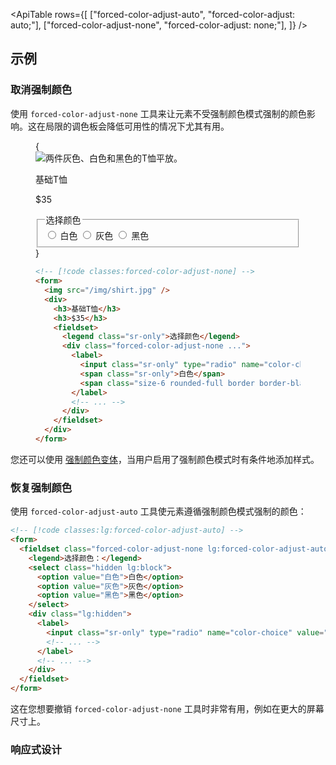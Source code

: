 

<ApiTable
  rows={[
    ["forced-color-adjust-auto", "forced-color-adjust: auto;"],
    ["forced-color-adjust-none", "forced-color-adjust: none;"],
  ]}
/>

## 示例

### 取消强制颜色

使用 `forced-color-adjust-none` 工具来让元素不受强制颜色模式强制的颜色影响。这在局限的调色板会降低可用性的情况下尤其有用。

<Figure hint="尝试在开发者工具中模拟 `forced-colors: active` 以查看变化">

<Example>
  {
    <div className="mx-auto max-w-sm overflow-clip rounded-lg border border-transparent bg-white shadow dark:border-white/10 dark:bg-white/5">
      <div className="aspect-h-3 aspect-w-3 overflow-hidden">
        <Image
          src={tshirtImage}
          alt="两件灰色、白色和黑色的T恤平放。"
          className="h-full w-full object-cover object-center"
        />
      </div>
      <div className="grid grid-cols-[1fr_auto] items-center gap-4 p-4">
        <div>
          <p className="font-medium text-gray-900 dark:text-white">基础T恤</p>
          <p className="text-sm font-medium text-gray-900 dark:text-white">$35</p>
        </div>
        <fieldset>
          <legend className="sr-only">选择颜色</legend>
          <div className="grid grid-flow-col items-center gap-3 forced-color-adjust-none">
            <label className="relative -m-0.5 flex cursor-pointer items-center justify-center rounded-full p-0.5 ring-0 focus:outline-none has-checked:ring-1 has-checked:ring-gray-400 has-checked:ring-offset-1">
              <input
                type="radio"
                name="color-choice"
                value="白色"
                className="sr-only"
                aria-labelledby="color-choice-0-label"
              />
              <span id="color-choice-0-label" className="sr-only">
                白色
              </span>
              <span
                aria-hidden="true"
                className="size-6 rounded-full border border-black/10 bg-white dark:border-white/10"
              ></span>
            </label>
            <label className="relative -m-0.5 flex cursor-pointer items-center justify-center rounded-full p-0.5 ring-0 focus:outline-none has-checked:ring-1 has-checked:ring-gray-400 has-checked:ring-offset-1">
              <input type="radio" defaultChecked name="color-choice" value="灰色" className="sr-only" />
              <span id="color-choice-1-label" className="sr-only">
                灰色
              </span>
              <span
                aria-hidden="true"
                className="size-6 rounded-full border border-black/10 bg-gray-200 dark:border-white/10"
              ></span>
            </label>
            <label className="relative -m-0.5 flex cursor-pointer items-center justify-center rounded-full p-0.5 ring-0 focus:outline-none has-checked:ring-1 has-checked:ring-gray-900 has-checked:ring-offset-1">
              <input
                type="radio"
                name="color-choice"
                value="黑色"
                className="sr-only"
                aria-labelledby="color-choice-2-label"
              />
              <span id="color-choice-2-label" className="sr-only">
                黑色
              </span>
              <span
                aria-hidden="true"
                className="size-6 rounded-full border border-black/10 bg-gray-900 dark:border-white/10"
              ></span>
            </label>
          </div>
        </fieldset>
      </div>
    </div>
  }
</Example>

```html
<!-- [!code classes:forced-color-adjust-none] -->
<form>
  <img src="/img/shirt.jpg" />
  <div>
    <h3>基础T恤</h3>
    <h3>$35</h3>
    <fieldset>
      <legend class="sr-only">选择颜色</legend>
      <div class="forced-color-adjust-none ...">
        <label>
          <input class="sr-only" type="radio" name="color-choice" value="白色" />
          <span class="sr-only">白色</span>
          <span class="size-6 rounded-full border border-black/10 bg-white"></span>
        </label>
        <!-- ... -->
      </div>
    </fieldset>
  </div>
</form>
```

</Figure>

您还可以使用 [强制颜色变体](/docs/hover-focus-and-other-states#forced-colors)，当用户启用了强制颜色模式时有条件地添加样式。

### 恢复强制颜色

使用 `forced-color-adjust-auto` 工具使元素遵循强制颜色模式强制的颜色：

```html
<!-- [!code classes:lg:forced-color-adjust-auto] -->
<form>
  <fieldset class="forced-color-adjust-none lg:forced-color-adjust-auto ...">
    <legend>选择颜色：</legend>
    <select class="hidden lg:block">
      <option value="白色">白色</option>
      <option value="灰色">灰色</option>
      <option value="黑色">黑色</option>
    </select>
    <div class="lg:hidden">
      <label>
        <input class="sr-only" type="radio" name="color-choice" value="白色" />
        <!-- ... -->
      </label>
      <!-- ... -->
    </div>
  </fieldset>
</form>
```

这在您想要撤销 `forced-color-adjust-none` 工具时非常有用，例如在更大的屏幕尺寸上。

### 响应式设计

<ResponsiveDesign
  property="forced-color-adjust"
  defaultClass="forced-color-adjust-none"
  featuredClass="forced-color-adjust-auto"
/>